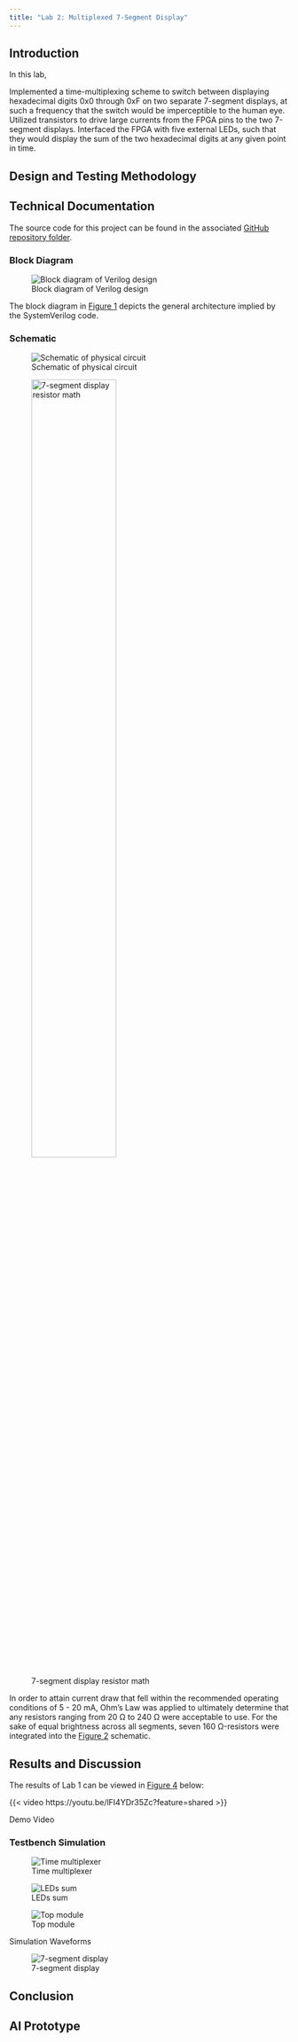 ```yaml
---
title: "Lab 2: Multiplexed 7-Segment Display"
---
```


## Introduction {#sec-intro}
In this lab, 

Implemented a time-multiplexing scheme to switch between displaying hexadecimal digits 0x0 through 0xF on two separate 7-segment displays, at such a frequency that the switch would be imperceptible to the human eye.
Utilized transistors to drive large currents from the FPGA pins to the two 7-segment displays.
Interfaced the FPGA with five external LEDs, such that they would display the sum of the two hexadecimal digits at any given point in time.

## Design and Testing Methodology


## Technical Documentation
The source code for this project can be found in the associated [GitHub repository folder](https://github.com/qmiyamoto/E155-Labs/tree/main/lab2).

### Block Diagram
![Block diagram of Verilog design](images/lab2_block_diagram.png){#fig-block-diagram}

The block diagram in [Figure 1](#fig-block-diagram) depicts the general architecture implied by the SystemVerilog code.

### Schematic
![Schematic of physical circuit](images/lab2_schematic.png){#fig-schematic}

![7-segment display resistor math](){#fig-resistor-math width=60%}

In order to attain current draw that fell within the recommended operating conditions of 5 - 20 mA, Ohm's Law was applied to ultimately determine that any resistors ranging from 20 Ω to 240 Ω were acceptable to use.
For the sake of equal brightness across all segments, seven 160 Ω-resistors were integrated into the [Figure 2](#fig-schematic) schematic.

## Results and Discussion {#sec-results-and-discussion}
The results of Lab 1 can be viewed in [Figure 4](#fig-video) below:

::: {#fig-video}
{{< video https://youtu.be/lFI4YDr35Zc?feature=shared >}}

Demo Video
:::

### Testbench Simulation

::: {#fig-waveforms layout-ncol=3}
![Time multiplexer](images/time_multiplexer_waveforms_2.png){#fig-time-multiplexer-waveforms .lightbox}

![LEDs sum](images/leds_sum_waveforms_2.png){#fig-leds-sum-waveforms .lightbox}

![Top module](images/lab2_waveforms_2.png){#fig-lab2-waveforms .lightbox}

Simulation Waveforms
:::

![7-segment display](images/seven_segment_display_waveforms_2.png){#fig-seven-segment-display-waveforms .lightbox}

## Conclusion


## AI Prototype

